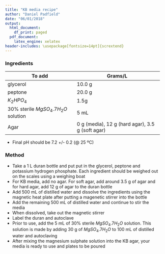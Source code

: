 ```yaml
---
title: "KB media recipe"
author: "Daniel Padfield"
date: "06/01/2018"
output:
  html_document:
    df_print: paged
  pdf_document:
    latex_engine: xelatex
header-includes: \usepackage[fontsize=14pt]{scrextend}
---
```


### Ingredients


|To add|Grams/L|
|-|-|
|glycerol|10.0 g|
|peptone|20.0 g|
|$K_{2}HPO_{4}$|1.5g|
|30% sterile $MgSO_{4}.7H_{2}O$ solution|5 mL|
|Agar|0 g (media), 12 g (hard agar), 3.5 g (soft agar)|

- Final pH should be 7.2 +/- 0.2 (@ 25 ºC)

### Method

- Take a 1 L duran bottle and put put in the glycerol, peptone and potassium hydrogen phosphate. Each ingredient should be weighed out on the scales using a weighing boat
- For KB media, add no agar. For soft agar, add around 3.5 g of agar and for hard agar, add 12 g of agar to the duran bottle
- Add 500 mL of distilled water and dissolve the ingredients using the magnetic heat plate after putting a magenetic stirrer into the bottle
- Add the remaining 500 mL of distilled water and continue to stir the media
- When dissolved, take out the magnetic stirrer
- Label the duran and autoclave
- Prior to use, add the 5 mL of 30% sterile $MgSO_{4}.7H_{2}O$ solution. This solution is made by adding 30 g of $MgSO_{4}.7H_{2}O$ to 100 mL of distilled water and autoclaving
- After mixing the magnesium sulphate solution into the KB agar, your media is ready to use and plates to be poured

